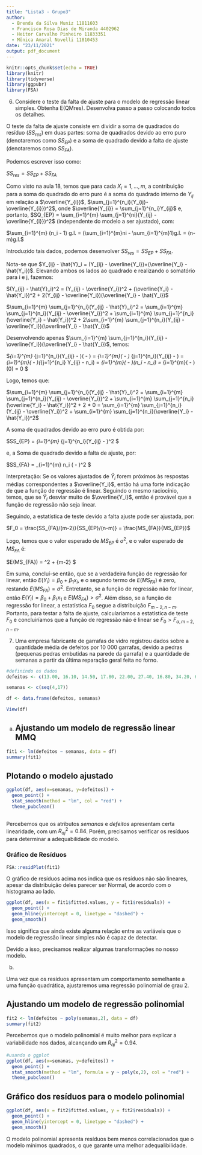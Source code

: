 ```yaml
---
title: "Lista3 - Grupo3"
author: 
  - Brenda da Silva Muniz 11811603
  - Francisco Rosa Dias de Miranda 4402962
  - Heitor Carvalho Pinheiro 11833351
  - Mônica Amaral Novelli 11810453
date: "23/11/2021"
output: pdf_document
---
```


```r
knitr::opts_chunk$set(echo = TRUE)
library(knitr)
library(tidyverse)
library(ggpubr)
library(FSA)
```

6) Considere o teste da falta de ajuste para o modelo de regressão linear simples. Obtenha E(QMres). Desenvolva passo a passo colocando todos os detalhes.

O teste da falta de ajuste consiste em dividir a soma de quadrados do resíduo ($SS_{res}$) em duas partes: soma de quadrados devido ao erro puro (denotaremos como $SS_{EP}$) e a soma de quadrado devido a falta de ajuste (denotaremos como $SS_{FA}$).

Podemos escrever isso como:

$SS_{res} = SS_{EP} + SS_{FA}$

Como visto na aula 18, temos que para cada $X_i = 1,...,m$, a contribuição para a soma do quadrado do erro puro é a soma do quadrado interno de $Y_{ij}$ em relação a $\overline{Y_{i}}$, $\sum_{j=1}^{n_i}(Y_{ij}-\overline{Y_{i}})^2$, onde $\overline{Y_{i}} = \sum_{j=1}^{n_i}Y_{ij}$ e, portanto, $SQ_{EP} = \sum_{i=1}^{m} \sum_{j=1}^{ni}(Y_{ij} - \overline{Y_{i}})^2$ (independente do modelo a ser ajustado), com:

$\sum_{i=1}^{m} (n_i - 1) g.l. = (\sum_{i=1}^{m}ni - \sum_{i=1}^{m}1)g.l. = (n-m)g.l.$

Introduzido tais dados, podemos desenvolver $SS_{res} = SS_{EP} + SS_{FA}$.

Nota-se que $Y_{ij} - \hat{Y}_i = (Y_{ij} - \overline{Y_i})+(\overline{Y_i} - \hat{Y_i})$. Elevando ambos os lados ao quadrado e realizando o somatório para i e j, fazemos:

$(Y_{ij} - \hat{Y}_i)^2 = (Y_{ij} - \overline{Y_i})^2 + (\overline{Y_i} - \hat{Y_i})^2 + 2(Y_{ij} - \overline{Y_i})(\overline{Y_i} - \hat{Y_i})$

$\sum_{i=1}^{m} \sum_{j=1}^{n_i}(Y_{ij} - \hat{Y}_i)^2 = \sum_{i=1}^{m} \sum_{j=1}^{n_i}(Y_{ij} - \overline{Y_i})^2 + \sum_{i=1}^{m} \sum_{j=1}^{n_i}(\overline{Y_i} - \hat{Y_i})^2 + 2\sum_{i=1}^{m} \sum_{j=1}^{n_i}(Y_{ij} - \overline{Y_i})(\overline{Y_i} - \hat{Y_i})$

Desenvolvendo apenas $\sum_{i=1}^{m} \sum_{j=1}^{n_i}(Y_{ij} - \overline{Y_i})(\overline{Y_i} - \hat{Y_i})$, temos:

$\sum_{i=1}^{m} \sum_{j=1}^{n_i}(Y_{ij} - \overline{Y_i})(\overline{Y_i} - \hat{Y_i}) = \sum_{i=1}^{m}(\overline{Y_i} - \hat{Y_i}) \sum_{j=1}^{n_i}(Y_{ij} - \overline{Y_i}) = \sum_{i=1}^{m}(\overline{Y_i} - \hat{Y_i})(\sum_{j=1}^{n_i} Y_{ij} - n_i\overline{Y_i}) = \sum_{i=1}^{m}(\overline{Y_i} - \hat{Y_i})(n_i\overline{Y_i} - n_i\overline{Y_i})  = \sum_{i=1}^{m}(\overline{Y_i} - \hat{Y_i})(0) = 0 $

Logo, temos que:

$\sum_{i=1}^{m} \sum_{j=1}^{n_i}(Y_{ij} - \hat{Y}_i)^2 = \sum_{i=1}^{m} \sum_{j=1}^{n_i}(Y_{ij} - \overline{Y_i})^2 + \sum_{i=1}^{m} \sum_{j=1}^{n_i}(\overline{Y_i} - \hat{Y_i})^2 + 2 * 0 = \sum_{i=1}^{m} \sum_{j=1}^{n_i}(Y_{ij} - \overline{Y_i})^2 + \sum_{i=1}^{m} \sum_{j=1}^{n_i}(\overline{Y_i} - \hat{Y_i})^2$

A soma de quadrados devido ao erro puro é obtida por: 

$SS_{EP} = \sum_{i=1}^{m} \sum_{j=1}^{n_i}(Y_{ij} - \overline{Y_i})^2 $

e, a Soma de quadrado devido a falta de ajuste, por:

$SS_{FA} = \sum_{i=1}^{m} n_i (\overline{Y_i} - \hat{Y_i})^2 $

Interpretação: Se os valores ajustados de $\hat{Y}_i$ forem próximos às respostas médias correspondentes a $\overline{Y_i}$, então há uma forte indicação de que a função de regressão é linear. Seguindo o mesmo raciocínio, temos, que se $\hat{Y}_i$ desviar muito de $\overline{Y_i}$, então é provável que a função de regressão não seja linear.

Seguindo, a estatística de teste devido a falta ajuste pode ser ajustada, por:

$F_0 = \frac{SS_{FA}/(m-2)}{SS_{EP}/(n-m)} = \frac{MS_{FA}}{MS_{EP}}$

Logo, temos que o valor esperado de $MS_{EP}$ é $\sigma^2$, e o valor esperado de $MS_{FA}$ é:

$E(MS_{FA}) = \sigma^2 + \frac{\sum_{i=1}^{m} n_i[E(Y_i)-\beta_0-\beta_1x_i]^2} {m-2} $

Em suma, concluí-se então, que se a verdadeira função de regressão for linear, então $E(Y_i) = \beta_0 + \beta_1x_i$, e o segundo termo de $E(MS_{FA})$ é zero, restando $E(MS_ {FA}) = \sigma^ 2$. Entretanto, se a função de regressão não for linear, então $E(Y_i)= \beta_0 + \beta_1x_1$ e $E(MS_ {FA}) > \sigma ^ 2$. Além disso, se a função de regressão for linear, a estatística $F_0$ segue a distribuição $F_{m-2, n-m}$. Portanto, para testar a falta de ajuste, calcularíamos a estatística de teste $F_0$ e concluiríamos que a função de regressão não é linear se $F_0 >F_{\alpha, m-2, n-m}$.




7) Uma empresa fabricante de garrafas de vidro registrou dados sobre a quantidade média de
defeitos por 10 000 garrafas, devido a pedras (pequenas pedras embutidas na parede da garrafa)
e a quantidade de semanas a partir da última reparação geral feita no forno.

```r
#definindo os dados
defeitos <- c(13.00, 16.10, 14.50, 17.80, 22.00, 27.40, 16.80, 34.20, 65.60, 49.20, 66.20,81.20,87.40, 114.50)

semanas <- c(seq(4,17))

df <- data.frame(defeitos, semanas)

View(df)
```
a)
## Ajustando um modelo de regressão linear MMQ

```r
fit1 <- lm(defeitos ~ semanas, data = df)
summary(fit1)
```
## Plotando o modelo ajustado

```r
ggplot(df, aes(x=semanas, y=defeitos)) +
  geom_point() +
  stat_smooth(method = "lm", col = "red") +
  theme_pubclean()
  
```
Percebemos que os atributos *semanas* e *defeitos* apresentam certa linearidade, com um $R^2_{aj} = 0.84$. Porém, precisamos verificar os resíduos para determinar a adequabilidade do modelo.

### Gráfico de Resíduos

```r
FSA::residPlot(fit1)
```
O gráfico de resíduos acima nos indica que os resíduos não são lineares, apesar da distribuição deles parecer ser Normal, de acordo com o histograma ao lado.

```r
ggplot(df, aes(x = fit1$fitted.values, y = fit1$residuals)) +
  geom_point() + 
  geom_hline(yintercept = 0, linetype = "dashed") +
  geom_smooth()
```


Isso significa que ainda existe alguma relação entre as variáveis que o modelo de regressão linear simples não é capaz de detectar.

Devido a isso, precisamos realizar algumas transformações no nosso modelo.

b) 

Uma vez que os resíduos apresentam um comportamento semelhante a uma função quadrática, ajustaremos uma regressão polinomial de grau 2.

## Ajustando um modelo de regressão polinomial

```r
fit2 <- lm(defeitos ~ poly(semanas,2), data = df)
summary(fit2)
```
Percebemos que o modelo polinomial é muito melhor para explicar a variabilidade nos dados, alcançando um $R^2_{aj} = 0.94$.

```r
#usando o ggplot
ggplot(df, aes(x=semanas, y=defeitos)) +
  geom_point() +
  stat_smooth(method = "lm", formula = y ~ poly(x,2), col = "red") +
  theme_pubclean()
```
## Gráfico dos resíduos para o modelo polinomial

```r
ggplot(df, aes(x = fit2$fitted.values, y = fit2$residuals)) +
  geom_point() + 
  geom_hline(yintercept = 0, linetype = "dashed") +
  geom_smooth()
```
O modelo polinomial apresenta resíduos bem menos correlacionados que o modelo mínimos quadrados, o que garante uma melhor adequalibilidade.
